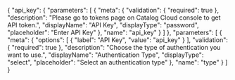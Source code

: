 {
    "api_key": {
        "parameters": [
            {
                "meta": {
                    "validation": {
                        "required": true
                    },
                    "description": "Please go to tokens page on Catalog Cloud console to get API token.",
                    "displayName": "API Key",
                    "displayType": "password",
                    "placeholder": "Enter API Key"
                },
                "name": "api_key"
            }
        ]
    },
    "parameters": [
        {
            "meta": {
                "options": [
                    {
                        "label": "API Key",
                        "value": "api_key"
                    }
                ],
                "validation": {
                    "required": true
                },
                "description": "Choose the type of authentication you want to use.",
                "displayName": "Authentication Type",
                "displayType": "select",
                "placeholder": "Select an authentication type"
            },
            "name": "type"
        }
    ]
}